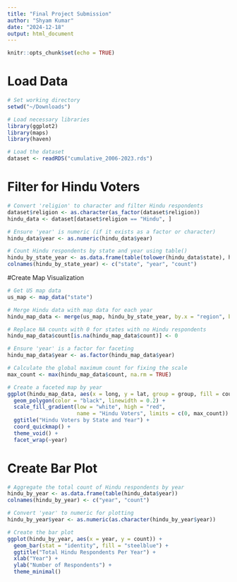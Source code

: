 ```yaml
---
title: "Final Project Submission"
author: "Shyam Kumar"
date: "2024-12-18"
output: html_document
---
```


```r
knitr::opts_chunk$set(echo = TRUE)
```

# Load Data

```r
# Set working directory
setwd("~/Downloads")

# Load necessary libraries
library(ggplot2)
library(maps)
library(haven)

# Load the dataset
dataset <- readRDS("cumulative_2006-2023.rds")
```

# Filter for Hindu Voters

```r
# Convert 'religion' to character and filter Hindu respondents
dataset$religion <- as.character(as_factor(dataset$religion))
hindu_data <- dataset[dataset$religion == "Hindu", ]

# Ensure 'year' is numeric (if it exists as a factor or character)
hindu_data$year <- as.numeric(hindu_data$year)

# Count Hindu respondents by state and year using table()
hindu_by_state_year <- as.data.frame(table(tolower(hindu_data$state), hindu_data$year))
colnames(hindu_by_state_year) <- c("state", "year", "count")

```

#Create Map Visualization 

```r

# Get US map data
us_map <- map_data("state")

# Merge Hindu data with map data for each year
hindu_map_data <- merge(us_map, hindu_by_state_year, by.x = "region", by.y = "state", all.x = TRUE)

# Replace NA counts with 0 for states with no Hindu respondents
hindu_map_data$count[is.na(hindu_map_data$count)] <- 0

# Ensure 'year' is a factor for faceting
hindu_map_data$year <- as.factor(hindu_map_data$year)

# Calculate the global maximum count for fixing the scale
max_count <- max(hindu_map_data$count, na.rm = TRUE)

# Create a faceted map by year
ggplot(hindu_map_data, aes(x = long, y = lat, group = group, fill = count)) +
  geom_polygon(color = "black", linewidth = 0.2) +
  scale_fill_gradient(low = "white", high = "red", 
                      name = "Hindu Voters", limits = c(0, max_count)) +
  ggtitle("Hindu Voters by State and Year") +
  coord_quickmap() +
  theme_void() +
  facet_wrap(~year)
```

# Create Bar Plot

```r
# Aggregate the total count of Hindu respondents by year
hindu_by_year <- as.data.frame(table(hindu_data$year))
colnames(hindu_by_year) <- c("year", "count")

# Convert 'year' to numeric for plotting
hindu_by_year$year <- as.numeric(as.character(hindu_by_year$year))

# Create the bar plot
ggplot(hindu_by_year, aes(x = year, y = count)) +
  geom_bar(stat = "identity", fill = "steelblue") +
  ggtitle("Total Hindu Respondents Per Year") +
  xlab("Year") +
  ylab("Number of Respondents") +
  theme_minimal()
```

